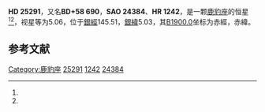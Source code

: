{{Starbox begin
| name = HD 25291
}}
{{Starbox observe
| epoch = [[J2000.0|J2000.0]]
| constell = [[鹿豹座|鹿豹座]]<ref name=SIMBAD>{{cite web
 | url=http://simbad.u-strasbg.fr/simbad/sim-id?Ident=HR+1242
 | title=Pulsating variable Star
 | publisher=Centre de Données astronomiques de Strasbourg
 | work=SIMBAD
 | accessdate=2012-07-13
 | archive-date=2021-08-27
 | archive-url=https://web.archive.org/web/20210827000857/http://simbad.u-strasbg.fr/simbad/sim-id?Ident=HR+1242
 | dead-url=no
 }}</ref><ref name=DATA>{{cite web
 | url=http://vizier.u-strasbg.fr/viz-bin/VizieR-5?-out.add=.&-source=5050&-corr=PK=HR&-out.max=9999&HR=1242
 | title=VizieR Detailed Page
 | accessdate=2012-07-13
 | archive-date=2016-03-04
 | archive-url=https://web.archive.org/web/20160304223424/http://vizier.u-strasbg.fr/viz-bin/VizieR-5?-out.add=.&-source=5050&-corr=PK=HR&-out.max=9999&HR=1242
 | dead-url=no
 }}</ref>
| 星官 = 
| ra = {{RA|4|4|27.2}}<ref name=SIMBAD /><ref name=DATA />
| dec = {{DEC|+59|9|20}}<ref name=SIMBAD /><ref name=DATA />
| appmag_v = 5.06<ref name=SIMBAD /><ref name=DATA />
}}
{{Starbox character
| class = F0II<ref name=SIMBAD /><ref name=DATA />
| b-v = 0.5<ref name=SIMBAD /><ref name=DATA />
| u-b = 0.49<ref name=SIMBAD /><ref name=DATA />
| r-i = 0.39<ref name=SIMBAD /><ref name=DATA />
| variable = 
}}
{{Starbox astrometry
| radial_v = 0.49
| prop_mo_ra = -20
| parallax = 
| p_error = 
}}
{{Starbox catalog
| names =BD+58 690，[[SAO星表|SAO]] 24384，[[HD星表|HD]] 25291，[[HR星表|HR]] 1242}}
{{Starbox reference |Simbad=HR+1242}}
{{Starbox end}}

'''HD 25291'''，又名'''BD+58 690'''，'''SAO 24384'''、'''HR 1242'''，是一颗[[鹿豹座|鹿豹座]]的恒星<ref name=SIMBAD /><ref name=DATA />，视星等为5.06，位于[[銀道座標系|銀經]]145.51，[[銀道座標系|銀緯]]5.03，其[[B1900.0|B1900.0]]坐标为赤經{{RA|3|56|6.9}}，赤緯{{DEC|+58|5.03|40}}。

== 参考文献 ==
{{reflist}}

{{star-stub}}

[[Category:鹿豹座|Category:鹿豹座]]
[[Category:HD和HDE天體|25291]]
[[Category:HR天體|1242]]
[[Category:SAO天體|24384]]